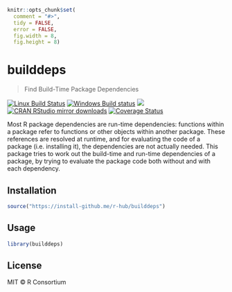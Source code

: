 
```r
knitr::opts_chunk$set(
  comment = "#>",
  tidy = FALSE,
  error = FALSE,
  fig.width = 8,
  fig.height = 8)
```

# builddeps

> Find Build-Time Package Dependencies

[![Linux Build Status](https://travis-ci.org/r-hub/builddeps.svg?branch=master)](https://travis-ci.org/r-hub/builddeps)
[![Windows Build status](https://ci.appveyor.com/api/projects/status/github/r-hub/builddeps?svg=true)](https://ci.appveyor.com/project/gaborcsardi/builddeps)
[![](http://www.r-pkg.org/badges/version/builddeps)](http://www.r-pkg.org/pkg/builddeps)
[![CRAN RStudio mirror downloads](http://cranlogs.r-pkg.org/badges/builddeps)](http://www.r-pkg.org/pkg/builddeps)
[![Coverage Status](https://img.shields.io/codecov/c/github/r-hub/builddeps/master.svg)](https://codecov.io/github/r-hub/builddeps?branch=master)

Most R package dependencies are run-time dependencies: functions within a
package refer to functions or other objects within another package. These
references are resolved at runtime, and for evaluating the code of a
package (i.e. installing it), the dependencies are not actually needed.
This package tries to work out the build-time and run-time dependencies of
a package, by trying to evaluate the package code both without and with
each dependency.

## Installation

```r
source("https://install-github.me/r-hub/builddeps")
```

## Usage

```r
library(builddeps)
```

## License

MIT © R Consortium
